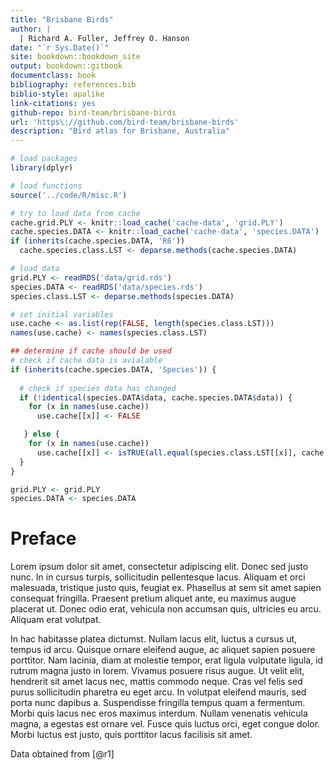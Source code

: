 ```yaml
--- 
title: "Brisbane Birds"
author: |
  | Richard A. Fuller, Jeffrey O. Hanson
date: "`r Sys.Date()`"
site: bookdown::bookdown_site
output: bookdown::gitbook
documentclass: book
bibliography: references.bib
biblio-style: apalike
link-citations: yes
github-repo: bird-team/brisbane-birds
url: 'https\://github.com/bird-team/brisbane-birds'
description: "Bird atlas for Brisbane, Australia"
---
```


```r
# load packages
library(dplyr)

# load functions
source('../code/R/misc.R')

# try to load data from cache
cache.grid.PLY <- knitr::load_cache('cache-data', 'grid.PLY')
cache.species.DATA <- knitr::load_cache('cache-data', 'species.DATA')
if (inherits(cache.species.DATA, 'R6'))
  cache.species.class.LST <- deparse.methods(cache.species.DATA)

# load data
grid.PLY <- readRDS('data/grid.rds')
species.DATA <- readRDS('data/species.rds')
species.class.LST <- deparse.methods(species.DATA)

# set initial variables
use.cache <- as.list(rep(FALSE, length(species.class.LST)))
names(use.cache) <- names(species.class.LST)

## determine if cache should be used
# check if cache data is avialable
if (inherits(cache.species.DATA, 'Species')) {
  
  # check if species data has changed
  if (!identical(species.DATA$data, cache.species.DATA$data)) {
    for (x in names(use.cache))
      use.cache[[x]] <- FALSE

   } else {
    for (x in names(use.cache))
      use.cache[[x]] <- isTRUE(all.equal(species.class.LST[[x]], cache.species.class.LST[[x]]))
  }
}
```
```r
grid.PLY <- grid.PLY
species.DATA <- species.DATA
```


# Preface

Lorem ipsum dolor sit amet, consectetur adipiscing elit. Donec sed justo nunc. In in cursus turpis, sollicitudin pellentesque lacus. Aliquam et orci malesuada, tristique justo quis, feugiat ex. Phasellus at sem sit amet sapien consequat fringilla. Praesent pretium aliquet ante, eu maximus augue placerat ut. Donec odio erat, vehicula non accumsan quis, ultricies eu arcu. Aliquam erat volutpat.

In hac habitasse platea dictumst. Nullam lacus elit, luctus a cursus ut, tempus id arcu. Quisque ornare eleifend augue, ac aliquet sapien posuere porttitor. Nam lacinia, diam at molestie tempor, erat ligula vulputate ligula, id rutrum magna justo in lorem. Vivamus posuere risus augue. Ut velit elit, hendrerit sit amet lacus nec, mattis commodo neque. Cras vel felis sed purus sollicitudin pharetra eu eget arcu. In volutpat eleifend mauris, sed porta nunc dapibus a. Suspendisse fringilla tempus quam a fermentum. Morbi quis lacus nec eros maximus interdum. Nullam venenatis vehicula magna, a egestas est ornare vel. Fusce quis luctus orci, eget congue dolor. Morbi luctus est justo, quis porttitor lacus facilisis sit amet.

Data obtained from [@r1]

